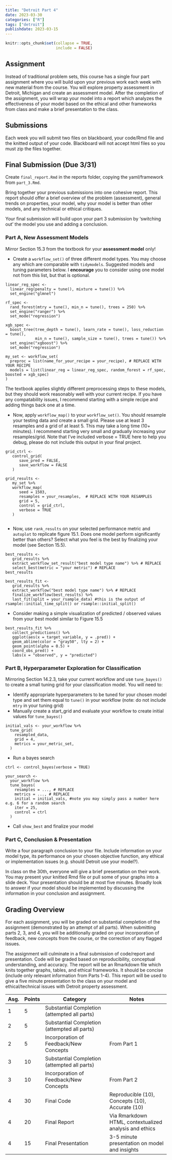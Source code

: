 ```yaml
---
title: "Detroit Part 4"
date: 2023-03-30
categories: ["R"]
tags: ["detroit"]
publishdate: 2023-03-15
---
```


```r
knitr::opts_chunk$set(collapse = TRUE,
                      include = FALSE)
```

## Assignment

Instead of traditional problem sets, this course has a single four part assignment where you will build upon your previous work each week with new material from the course. You will explore property assessment in Detroit, Michigan and create an assessment model. After the completion of the assignment, you will wrap your model into a report which analyzes the effectiveness of your model based on the ethical and other frameworks from class and make a brief presentation to the class.

## Submissions

Each week you will submit two files on blackboard, your code/Rmd file and the knitted output of your code. Blackboard will not accept html files so you must zip the files together.

## Final Submission (Due 3/31)

Create `final_report.Rmd` in the reports folder, copying the yaml/framework from `part_3.Rmd`.

Bring together your previous submissions into one cohesive report. This report should offer a brief overview of the problem (assessment), general trends on properties, your model, why your model is better than other models, and any technical or ethical critiques. 

Your final submission will build upon your part 3 submission by 'switching out' the model you use and adding a conclusion.

### Part A, New Assessment Models

Mirror Section 15.3 from the textbook for your **assessment model** only!
  
  - Create a `workflow_set()` of three different model types. You may choose any which are comparable with `tidymodels`. Suggested models and tuning parameters below. I **encourage** you to consider using one model not from this list, but that is optional.

```
linear_reg_spec <- 
  linear_reg(penalty = tune(), mixture = tune()) %>% 
  set_engine("glmnet")

rf_spec <- 
  rand_forest(mtry = tune(), min_n = tune(), trees = 250) %>% 
  set_engine("ranger") %>% 
  set_mode("regression")

xgb_spec <- 
  boost_tree(tree_depth = tune(), learn_rate = tune(), loss_reduction = tune(), 
             min_n = tune(), sample_size = tune(), trees = tune()) %>% 
  set_engine("xgboost") %>% 
  set_mode("regression")

my_set <- workflow_set(
  preproc = list(name_for_your_recipe = your_recipe), # REPLACE WITH YOUR RECIPE
  models = list(linear_reg = linear_reg_spec, random_forest = rf_spec, boosted = xgb_spec)
)
```

The textbook applies slightly different preprocessing steps to these models, but they should work reasonably well with your current recipe. If you have any compatability issues, I recommend starting with a simple recipe and adding things back one at a time.

- Now, apply `workflow_map()` to your `workflow_set()`. You should resample your testing data and create a small grid. Please use at least 3 resamples and a grid of at least 5. This may take a long time (10+ minutes). I recommend starting very small and gradually increasing your resamples/grid. Note that I've included verbose = TRUE here to help you debug, please do not include this output in your final project.

```
grid_ctrl <-
   control_grid(
      save_pred = FALSE,
      save_workflow = FALSE
   )

grid_results <-
   my_set %>%
   workflow_map(
      seed = 1503,
      resamples = your_resamples,  # REPLACE WITH YOUR RESAMPLES
      grid = 5,
      control = grid_ctrl,
      verbose = TRUE
   )
   
```

- Now, use `rank_results` on your selected performance metric and `autoplot` to replicate figure 15.1. Does one model perform significantly better than others? Select what you feel is the best by finalizing your model (see Section 15.5).

```
best_results <- 
   grid_results %>% 
   extract_workflow_set_result("best model type name") %>% # REPLACE
   select_best(metric = "your metric") # REPLACE
best_results

best_results_fit <- 
   grid_results %>% 
   extract_workflow("best model type name") %>% # REPLACE
   finalize_workflow(best_results) %>% 
   last_fit(split = your_rsample_data) #this is the output of rsample::initial_time_split() or rsample::initial_split()
```

- Consider making a simple visualization of predicted / observed values from your best model similar to Figure 15.5

```
best_results_fit %>% 
   collect_predictions() %>% 
   ggplot(aes(x = target_variable, y = .pred)) + 
   geom_abline(color = "gray50", lty = 2) + 
   geom_point(alpha = 0.5) + 
   coord_obs_pred() + 
   labs(x = "observed", y = "predicted")
```

### Part B, Hyperparameter Exploration for Classification

Mirroring Section 14.2.3, take your current workflow and use `tune_bayes()` to create a small tuning grid for your classification model. You will need to:

- Identify appropriate hyperparameters to be tuned for your chosen model type and set them equal to `tune()` in your workflow (note: do not include `mtry` in your tuning grid)
- Manually create a start_grid and evaluate your workflow to create initial values for `tune_bayes()`

```
initial_vals <- your_workflow %>%
  tune_grid(
    resampled_data,
    grid = 4,
    metrics = your_metric_set,
  )
```

- Run a bayes search

```
ctrl <- control_bayes(verbose = TRUE)

your_search <- 
  your_workflow %>%
  tune_bayes(
    resamples = ..., # REPLACE
    metrics = ..., # REPLACE
    initial = initial_vals, #note you may simply pass a number here e.g. 6 for a random search
    iter = 25,
    control = ctrl
  )
```
- Call `show_best` and finalize your model

### Part C, Conclusion & Presentation

Write a four paragraph conclusion to your file. Include information on your model type, its performance on your chosen objective function, any ethical or implementation issues (e.g. should Detroit use your model?).

In class on the 30th, everyone will give a brief presentation on their work. You may present your knitted Rmd file or pull some of your graphs into a slide deck. Your presentation should be at most five minutes. Broadly look to answer if your model should be implemented by discussing the information in your conclusion and assignment.

## Grading Overview

For each assignment, you will be graded on substantial completion of the assignment (demonstrated by an attempt of all parts). When submitting parts 2, 3, and 4, you will be additionally graded on your incorporation of feedback, new concepts from the course, or the correction of any flagged issues.

The assignment will culminate in a final submission of code/report and presentation. Code will be graded based on reproducibility, conceptual understanding, and accuracy. The report will be an Rmarkdown file which knits together graphs, tables, and ethical frameworks. It should be concise (include only relevant information from Parts 1-4). This report will be used to give a five minute presentation to the class on your model and ethical/technical issues with Detroit property assessment.

| Asg.   | Points | Category                                     | Notes                                                                           |
|-----------|-----------|----------------------------------------------|-------------------------------------------|
| 1 | 5      | Substantial Completion (attempted all parts) |                                                                                 |
| 2 | 5      | Substantial Completion (attempted all parts) |                                                                                 |
| 2 | 5      | Incorporation of Feedback/New Concepts       | From Part 1                                                                     |                                                         |
| 3 | 10      | Substantial Completion (attempted all parts) |                                                                                 |
| 3 | 10      | Incorporation of Feedback/New Concepts       | From Part 2                                                                     |
| 4 | 30     | Final Code                                   | Reproducible (10), Concepts (10), Accurate (10)                                 |
| 4 | 20     | Final Report                                 | Via Rmarkdown HTML, contextualized analysis and ethics |
| 4 | 15     | Final Presentation                           | 3-5 minute presentation on model and insights                                     |
